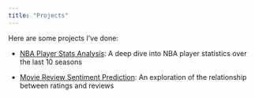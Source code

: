 ```yaml
---
title: "Projects"
---
```


Here are some projects I've done:

-   [NBA Player Stats Analysis](https://nbviewer.org/github/mishareiss9/NBA-Analysis/blob/main/NBADataAnalysis.ipynb): A deep dive into NBA player statistics over the last 10 seasons

-   [Movie Review Sentiment Prediction](/docs/101C_Final.pdf): An exploration of the relationship between ratings and reviews
